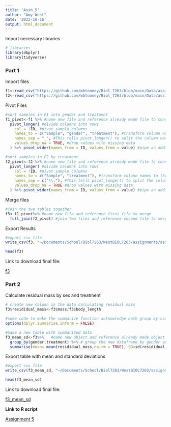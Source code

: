 ```yaml
---
title: "Assn_5"
author: "Amy West"
date: '2022-10-16'
output: html_document
---
```

Import necessary libraries
```r
# libraries
library(dbplyr)
library(tidyverse)
```

### **Part 1**

Import files
```r
f1<-read_csv("https://github.com/mbtoomey/Biol_7263/blob/main/Data/assignment6part1.csv?raw=true")
f2<-read_csv("https://github.com/mbtoomey/Biol_7263/blob/main/Data/assignment6part2.csv?raw=true")
```


Pivot Files
```r
#sort samples in F1 into gender and treatment
f1_pivot<-f1 %>% #name new file and reference already made file to construct it from
  pivot_longer( #divide columns into rows
    col = !ID, #pivot sample columns
    names_to = c("Sample", "gender", "treatment"), #transform column names to three variables, sample, gender, and treatment
    names_sep = "_", #This tells pivot_longer() to split the column names at the "_". 
    values_drop_na = TRUE, #drop values with missing data
  ) %>% pivot_wider(names_from = ID, values_from = value) #pipe an additional pivot that stretches the data from the ID columns into separate columns

#sort samples in F2 by treatment
f2_pivot<-f2 %>% #name new file and reference already made file to construct it from
  pivot_longer( #divide columns into rows
    col = !ID, #pivot sample columns
    names_to = c("Sample", "treatment"), #transform column names to three variables, sample, gender, and treatment
    names_sep = c("\\."), #This tells pivot_longer() to split the column names at the "." // are necessary for it to read as a period
    values_drop_na = TRUE #drop values with missing data
  ) %>% pivot_wider(names_from = ID, values_from = value) #pipe an additional pivot that stretches the data from the ID columns into separate columns

```

Merge files
```r
#join the two tables together
f3<-f1_pivot%>% #name new file and reference first file to merge
  full_join(f2_pivot) #join two files and reference second file to merge
```

Export Results
```r
#export csv file
write_csv(f3, "~/Documents/School/Biol7263/WestBIOL7263/assignments/assn_5/results/f3.csv")

head(f3)
```

Link to download final file:

[f3](results/f3.csv)

### **Part 2**

Calculate residual mass by sex and treatment
```r
# create new column in the data calculating residual mass
f3$resididual_mass<-f3$mass/f3$body_length

#some code to make the summarize function acknowledge both group by categories
options(dplyr.summarise.inform = FALSE)

#make a new table with summarized data
f3_mean_sd<-f3%>%   #name new object and reference already made object to construct it from
  group_by(gender,treatment) %>% # group the new dataframe by gender and treatment
  summarise(mean= mean(resididual_mass,na.rm = TRUE), SD=sd(resididual_mass,na.rm = TRUE)) #list mean and standard deviation for each category

```

Export table with mean and standard deviations

```r
#export csv file
write_csv(f3_mean_sd, "~/Documents/School/Biol7263/WestBIOL7263/assignments/assn_5/results/f3_mean_sd.csv")

head(f3_mean_sd)
```
Link to download final file:

[f3_mean_sd](results/f3_mean_sd.csv)


**Link to R script**

[Assignment 5](Assn_5_script.R)